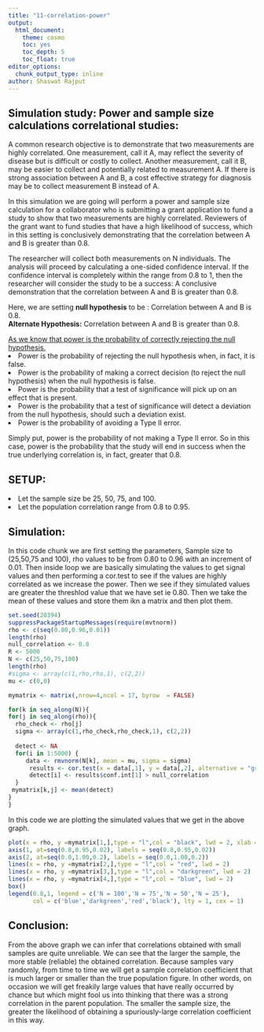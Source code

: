 ```yaml
---
title: "11-correlation-power"
output:
  html_document:
    theme: cosmo
    toc: yes
    toc_depth: 5
    toc_float: true
editor_options: 
  chunk_output_type: inline
author: Shaswat Rajput
---
```


## Simulation study: Power and sample size calculations correlational studies:

A common research objective is to demonstrate that two measurements are highly correlated. One measurement, call it A, may reflect the severity of disease but is difficult or costly to collect. Another measurement, call it B, may be easier to collect and potentially related to measurement A. If there is strong association between A and B, a cost effective strategy for diagnosis may be to collect measurement B instead of A. <br>

In this simulation we are going will perform a power and sample size calculation for a collaborator who is submitting a grant application to fund a study to show that two measurements are highly correlated. Reviewers of the grant want to fund studies that have a high likelihood of success, which in this setting is conclusively demonstrating that the correlation between A and B is greater than 0.8.<br>

The researcher will collect both measurements on N individuals. The analysis will proceed by calculating a one-sided confidence interval. If the confidence interval is completely within the range from 0.8 to 1, then the researcher will consider the study to be a success: A conclusive demonstration that the correlation between A and B is greater than 0.8. <br>

Here, we are setting <b>null hypothesis</b> to be : Correlation between A and B is 0.8.<br>
<b>Alternate Hypothesis:</b> Correlation between A and B is greater than 0.8.<br>

<u>As we know that power is the probability of correctly rejecting the null hypothesis.</u> 
<li>Power is the probability of rejecting the null hypothesis when, in fact, it is false.</li>
<li>Power is the probability of making a correct decision (to reject the null hypothesis) when the null hypothesis is false.</li>
<li>Power is the probability that a test of significance will pick up on an effect that is present.</li>
<li>Power is the probability that a test of significance will detect a deviation from the null hypothesis, should such a deviation exist.</li>
<li>Power is the probability of avoiding a Type II error.</li>
Simply put, power is the probability of not making a Type II error. So in this case, power is the probability that the study will end in success when the true underlying correlation is, in fact, greater that 0.8.

## SETUP:

 <li>Let the sample size be 25, 50, 75, and 100. </li>
 <li>Let the population correlation range from 0.8 to 0.95.</li>

## Simulation: 

In this code chunk we are first setting the parameters, Sample size to (25,50,75 and 100), rho values to be from 0.80 to 0.96 with an increment of 0.01. Then inside loop we are basically simulating the values to get signal values and then performing a cor.test to see if the values are highly correlated as we increase the power. Then we see if they simulated values are greater the threshlod value that we have set ie 0.80. Then we take the mean of these values and store them ikn a matrix and then plot them.

```r
set.seed(20394)
suppressPackageStartupMessages(require(mvtnorm))
rho <- c(seq(0.80,0.96,0.01))
length(rho)
null_correlation <- 0.8
R <- 5000
N <- c(25,50,75,100)
length(rho)
#sigma <- array(c(1,rho,rho,1), c(2,2))
mu <- c(0,0)

mymatrix <- matrix(,nrow=4,ncol = 17, byrow  = FALSE)

for(k in seq_along(N)){
for(j in seq_along(rho)){
  rho_check <- rho[j]     
  sigma <- array(c(1,rho_check,rho_check,1), c(2,2))
  
  detect <- NA
  for(i in 1:5000) {
     data <- rmvnorm(N[k], mean = mu, sigma = sigma)
      results <- cor.test(x = data[,1], y = data[,2], alternative = "greater")
      detect[i] <- results$conf.int[1] > null_correlation
  }
 mymatrix[k,j] <- mean(detect)
} 
}
```

In this code we are plotting the simulated values that we get in the above graph.

```r
plot(x = rho, y =mymatrix[1,],type = "l",col = "black", lwd = 2, xlab = "Correlation", ylab = "Power", axes = FALSE)
axis(1, at=seq(0.8,0.95,0.02), labels = seq(0.8,0.95,0.02))
axis(2, at=seq(0.0,1.00,0.2), labels = seq(0.0,1.00,0.2))
lines(x = rho, y =mymatrix[2,],type = "l",col = "red", lwd = 2)
lines(x = rho, y =mymatrix[3,],type = "l",col = "darkgreen", lwd = 2)
lines(x = rho, y =mymatrix[4,],type = "l",col = "blue", lwd = 2)
box()
legend(0.8,1, legend = c('N = 100','N = 75','N = 50','N = 25'),
       col = c('blue','darkgreen','red','black'), lty = 1, cex = 1)
```

## Conclusion:
From the above graph we can infer that correlations obtained with small samples are quite unreliable. We can see that the larger the sample, the more stable (reliable) the obtained correlation. Because samples vary randomly, from time to time we will get a sample correlation coefficient that is much larger or smaller than the true population figure. In other words, on occasion we will get freakily large values that have really occurred by chance but which might fool us into thinking that there was a strong correlation in the parent population. The smaller the sample size, the greater the likelihood of obtaining a spuriously-large correlation coefficient in this way.























